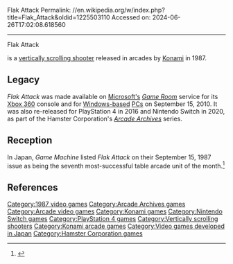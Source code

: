 Flak Attack
Permalink: //en.wikipedia.org/w/index.php?title=Flak_Attack&oldid=1225503110
Accessed on: 2024-06-26T17:02:08.618560



------
Flak Attack
{{notability|Products|date=June 2017}}
{{Infobox video game
|title     = Flak Attack
|image     = 
|developer = [[Konami]]
|publisher = [[Konami]]
|released  = August 1987
|genre     = [[Scrolling shooter]]
|modes     = 1-2 players alternating
|platforms = [[Arcade video game|Arcade]]
|arcade system  = 
}}

{{nihongo|'''''Flak Attack'''''|フラック・アタック|Furakku Atakku}} is a [[vertically scrolling shooter]] released in arcades by [[Konami]] in 1987.

==Legacy==
''Flak Attack'' was made available on [[Microsoft|Microsoft's]] ''[[Game Room]]'' service for its [[Xbox 360]] console and for [[Microsoft Windows|Windows-based]] [[personal computer|PC]]s on September 15, 2010. It was also re-released for PlayStation 4 in 2016 and Nintendo Switch in 2020, as part of the Hamster Corporation's ''[[Arcade Archives]]'' series.

== Reception ==
In Japan, ''Game Machine'' listed ''Flak Attack'' on their September 15, 1987 issue as being the seventh most-successful table arcade unit of the month.<ref>{{cite magazine|title=Game Machine's Best Hit Games 25 - テーブル型TVゲーム機 (Table Videos)|magazine=[[:ja:ゲームマシン|Game Machine]]|issue=316|publisher=[[:ja:アミューズメント通信社|Amusement Press, Inc.]]|date=15 September 1987|page=21|lang=ja}}</ref>

==References==
{{reflist}}

[[Category:1987 video games]]
[[Category:Arcade Archives games]]
[[Category:Arcade video games]]
[[Category:Konami games]]
[[Category:Nintendo Switch games]]
[[Category:PlayStation 4 games]]
[[Category:Vertically scrolling shooters]]
[[Category:Konami arcade games]]
[[Category:Video games developed in Japan]]
[[Category:Hamster Corporation games]]

{{scroll-shooter-videogame-stub}}